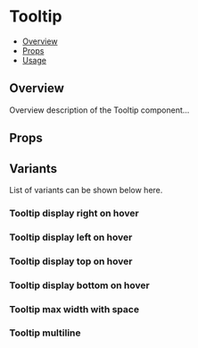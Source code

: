 

<Meta of={Tooltip} />

# Tooltip

- [Overview](#overview)
- [Props](#props)
- [Usage](#usage)

## Overview

Overview description of the Tooltip component...

## Props

<Controls />

## Variants

List of variants can be shown below here.

### Tooltip display right on hover

<Canvas of={Tooltip.TooltipDisplayRightOnHover} />

### Tooltip display left on hover

<Canvas of={Tooltip.TooltipDisplayLeftOnHover} />

### Tooltip display top on hover

<Canvas of={Tooltip.TooltipDisplayTopOnHover} />

### Tooltip display bottom on hover

<Canvas of={Tooltip.TooltipDisplayBottomOnHover} />

### Tooltip max width with space

<Canvas of={Tooltip.TooltipMaxWidthWithSpace} />

### Tooltip multiline

<Canvas of={Tooltip.TooltipMultiline} />